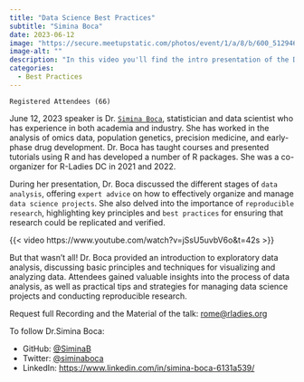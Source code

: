 ```yaml
---
title: "Data Science Best Practices"
subtitle: "Simina Boca"
date: 2023-06-12
image: "https://secure.meetupstatic.com/photos/event/1/a/8/b/600_512946795.webp?w=750"
image-alt: ""
description: "In this video you'll find the intro presentation of the Data Science Best Practices event. To see the recording please contact <rome@rladies.org>"
categories:
  - Best Practices
---
```


`Registered Attendees (66)`

June 12, 2023 speaker is Dr. [`Simina Boca`](https://www.linkedin.com/in/simina-boca-6131a539/), statistician and data scientist who has experience in both academia and industry. She has worked in the analysis of omics data, population genetics, precision medicine, and early-phase drug development. Dr. Boca has taught courses and presented tutorials using R and has developed a number of R packages. She was a co-organizer for R-Ladies DC in 2021 and 2022.

During her presentation, Dr. Boca discussed the different stages of `data analysis`, offering `expert advice` on how to effectively organize and manage `data science projects`. She also delved into the importance of `reproducible research`, highlighting key principles and `best practices` for ensuring that research could be replicated and verified.

{{< video https://www.youtube.com/watch?v=jSsU5uvbV6o&t=42s >}}

But that wasn't all! Dr. Boca provided an introduction to exploratory data analysis, discussing basic principles and techniques for visualizing and analyzing data. Attendees gained valuable insights into the process of data analysis, as well as practical tips and strategies for managing data science projects and conducting reproducible research.

Request full Recording and the Material of the talk: [rome\@rladies.org](mailto:rome@rladies.org){.email}

To follow Dr.Simina Boca:

-   GitHub: [\@SiminaB](https://github.com/SiminaB)
-   Twitter: [\@siminaboca](https://twitter.com/siminaboca)
-   LinkedIn: <https://www.linkedin.com/in/simina-boca-6131a539/>
